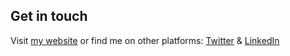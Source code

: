 ## Get in touch

Visit [my website](https://cuuj69.github.io/) or find me on other platforms: [Twitter](https://twitter.com/1realcoolJ) & [LinkedIn](https://www.linkedin.com/in/william-jefferson-mensah)
